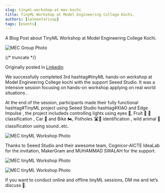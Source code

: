 ```yaml
---
slug: tinyml-workshop-at-mec-kochi
title: TinyML Workshop at Model Engineering College Kochi.
authors: [salmanfarisvp]
tags: [events]
---
```


A Blog Post about TinyML Workshop at Model Engineering College Kochi.

![MEC Group Photo](../static/img/blog/2023-06-26-tinyml-workshop-at-mec-kochi/MECgroupPhoto.jpg)

{/* truncate */}

Originally posted in [Linkedin](https://www.linkedin.com/posts/salmanfarisvp_tinymlabrworkshopabrseries-tinyml-tinyml-activity-7101160669881802752-fpuO?utm_source=share&utm_medium=member_desktop)


We successfully completed 3rd hashtag#tinyML hands-on workshop at Model Engineering College kochi with the support Seeed Studio. It was a intensive session focusing on hands-on workshop applying on real world situations .

At the end of the session, participants made their fully functional hashtag#TinyML project using Seeed Studio hashtag#XIAO and Edge Impulse , the project includeds controlling lights using eyes 👀, Fruit 🍎 🍌classification , Car 🚗 and Bike 🏍️, Potholes 🛣️🚧 identification , wild animal 🐘 classification using sound..etc.

![MEC tinyML Workshop Photo](../static/img/blog/2023-06-26-tinyml-workshop-at-mec-kochi/Partcipation1.jpg)

Thanks to Seeed Studio and their awesome team, Cognicor-AICTE IdeaLab for the invitation, MakerGram and MUHAMMAD SWALAH for the
support.

![MEC tinyML Workshop Photo](../static/img/blog/2023-06-26-tinyml-workshop-at-mec-kochi/Partcipation2.jpg)

![MEC tinyML Workshop Photo](../static/img/blog/2023-06-26-tinyml-workshop-at-mec-kochi/Partcipation3.jpg)

If you want to conduct online and offline tinyML sessions, DM me and let’s discuss 🤗.
